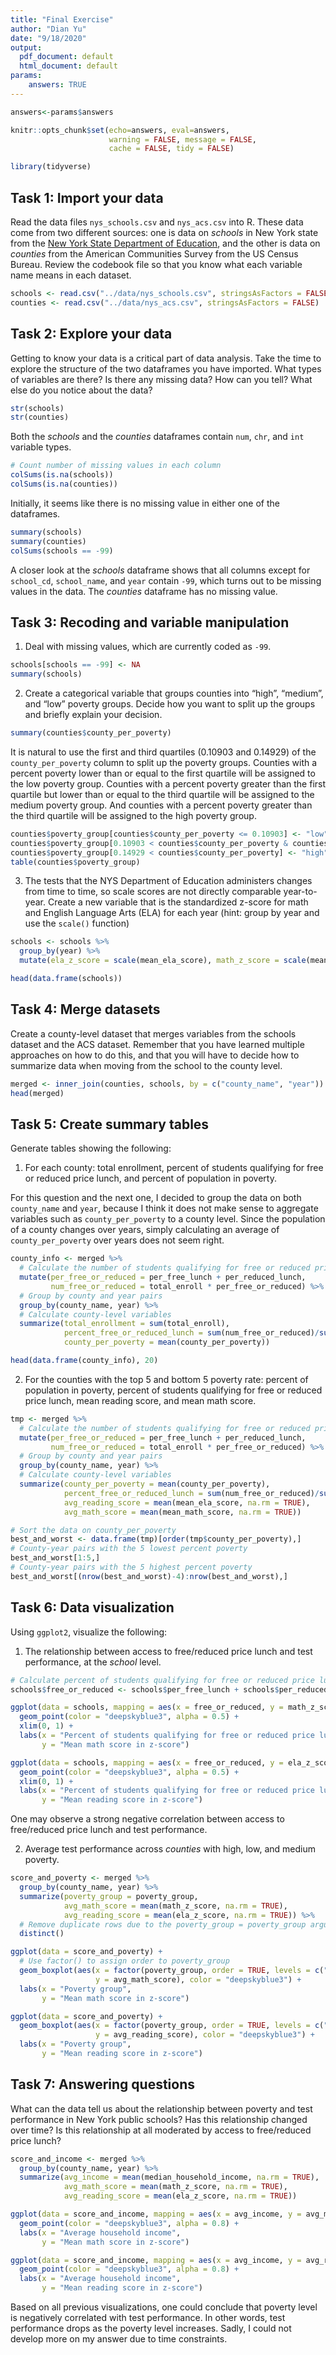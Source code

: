 ```yaml
---
title: "Final Exercise"
author: "Dian Yu"
date: "9/18/2020"
output:
  pdf_document: default
  html_document: default
params:
    answers: TRUE
---
```



```r
answers<-params$answers
```

```r
knitr::opts_chunk$set(echo=answers, eval=answers,
                      warning = FALSE, message = FALSE,
                      cache = FALSE, tidy = FALSE)
```

```r
library(tidyverse)
```

## Task 1: Import your data 

Read the data files `nys_schools.csv` and `nys_acs.csv` into R. These data come from two different sources: one is data on *schools* in New York state from the [New York State Department of Education](http://data.nysed.gov/downloads.php), and the other is data on *counties* from the American Communities Survey from the US Census Bureau. Review the codebook file so that you know what each variable name means in each dataset. 

```r
schools <- read.csv("../data/nys_schools.csv", stringsAsFactors = FALSE)
counties <- read.csv("../data/nys_acs.csv", stringsAsFactors = FALSE)
```

## Task 2: Explore your data

Getting to know your data is a critical part of data analysis. Take the time to explore the structure of the two dataframes you have imported. What types of variables are there? Is there any missing data? How can you tell? What else do you notice about the data?

```r
str(schools)
str(counties)
```

Both the *schools* and the *counties* dataframes contain `num`, `chr`, and `int` variable types.

```r
# Count number of missing values in each column
colSums(is.na(schools))
colSums(is.na(counties))
```

Initially, it seems like there is no missing value in either one of the dataframes.

```r
summary(schools)
summary(counties)
colSums(schools == -99)
```

A closer look at the *schools* dataframe shows that all columns except for `school_cd`, `school_name`, and `year` contain `-99`, which turns out to be missing values in the data. The *counties* dataframe has no missing value.

## Task 3: Recoding and variable manipulation

1. Deal with missing values, which are currently coded as `-99`.

```r
schools[schools == -99] <- NA
summary(schools)
```

2. Create a categorical variable that groups counties into "high", "medium", and "low" poverty groups. Decide how you want to split up the groups and briefly explain your decision. 

```r
summary(counties$county_per_poverty)
```

It is natural to use the first and third quartiles (0.10903 and 0.14929) of the `county_per_poverty` column to split up the poverty groups. Counties with a percent poverty lower than or equal to the first quartile will be assigned to the low poverty group. Counties with a percent poverty greater than the first quartile but lower than or equal to the third quartile will be assigned to the medium poverty group. And counties with a percent poverty greater than the third quartile will be assigned to the high poverty group.

```r
counties$poverty_group[counties$county_per_poverty <= 0.10903] <- "low"
counties$poverty_group[0.10903 < counties$county_per_poverty & counties$county_per_poverty  <= 0.14929] <- "medium"
counties$poverty_group[0.14929 < counties$county_per_poverty] <- "high"
table(counties$poverty_group)
```

3. The tests that the NYS Department of Education administers changes from time to time, so scale scores are not directly comparable year-to-year. Create a new variable that is the standardized z-score for math and English Language Arts (ELA) for each year (hint: group by year and use the `scale()` function)

```r
schools <- schools %>%
  group_by(year) %>%
  mutate(ela_z_score = scale(mean_ela_score), math_z_score = scale(mean_math_score))

head(data.frame(schools))
```

## Task 4: Merge datasets

Create a county-level dataset that merges variables from the schools dataset and the ACS dataset. Remember that you have learned multiple approaches on how to do this, and that you will have to decide how to summarize data when moving from the school to the county level.

```r
merged <- inner_join(counties, schools, by = c("county_name", "year"))
head(merged)
```

## Task 5: Create summary tables

Generate tables showing the following:

1. For each county: total enrollment, percent of students qualifying for free or reduced price lunch, and percent of population in poverty.

For this question and the next one, I decided to group the data on both `county_name` and `year`, because I think it does not make sense to aggregate variables such as `county_per_poverty` to a county level. Since the population of a county changes over years, simply calculating an average of `county_per_poverty` over years does not seem right.

```r
county_info <- merged %>%
  # Calculate the number of students qualifying for free or reduced price lunch in each school
  mutate(per_free_or_reduced = per_free_lunch + per_reduced_lunch, 
         num_free_or_reduced = total_enroll * per_free_or_reduced) %>%
  # Group by county and year pairs
  group_by(county_name, year) %>%
  # Calculate county-level variables
  summarize(total_enrollment = sum(total_enroll),
            percent_free_or_reduced_lunch = sum(num_free_or_reduced)/sum(total_enroll),
            county_per_poverty = mean(county_per_poverty))

head(data.frame(county_info), 20)
```

2. For the counties with the top 5 and bottom 5 poverty rate: percent of population in poverty, percent of students qualifying for free or reduced price lunch, mean reading score, and mean math score.

```r
tmp <- merged %>%
  # Calculate the number of students qualifying for free or reduced price lunch in each school
  mutate(per_free_or_reduced = per_free_lunch + per_reduced_lunch, 
         num_free_or_reduced = total_enroll * per_free_or_reduced) %>%
  # Group by county and year pairs
  group_by(county_name, year) %>%
  # Calculate county-level variables
  summarize(county_per_poverty = mean(county_per_poverty),
            percent_free_or_reduced_lunch = sum(num_free_or_reduced)/sum(total_enroll),
            avg_reading_score = mean(mean_ela_score, na.rm = TRUE),
            avg_math_score = mean(mean_math_score, na.rm = TRUE))

# Sort the data on county_per_poverty
best_and_worst <- data.frame(tmp)[order(tmp$county_per_poverty),]
# County-year pairs with the 5 lowest percent poverty
best_and_worst[1:5,]
# County-year pairs with the 5 highest percent poverty
best_and_worst[(nrow(best_and_worst)-4):nrow(best_and_worst),]
```

## Task 6: Data visualization

Using `ggplot2`, visualize the following:

1. The relationship between access to free/reduced price lunch and test performance, at the *school* level.

```r
# Calculate percent of students qualifying for free or reduced price lunch in the school
schools$free_or_reduced <- schools$per_free_lunch + schools$per_reduced_lunch

ggplot(data = schools, mapping = aes(x = free_or_reduced, y = math_z_score)) + 
  geom_point(color = "deepskyblue3", alpha = 0.5) +
  xlim(0, 1) +
  labs(x = "Percent of students qualifying for free or reduced price lunch", 
       y = "Mean math score in z-score")

ggplot(data = schools, mapping = aes(x = free_or_reduced, y = ela_z_score)) + 
  geom_point(color = "deepskyblue3", alpha = 0.5) +
  xlim(0, 1) +
  labs(x = "Percent of students qualifying for free or reduced price lunch", 
       y = "Mean reading score in z-score")
```

One may observe a strong negative correlation between access to free/reduced price lunch and test performance.

2. Average test performance across *counties* with high, low, and medium poverty.

```r
score_and_poverty <- merged %>%
  group_by(county_name, year) %>%
  summarize(poverty_group = poverty_group,
            avg_math_score = mean(math_z_score, na.rm = TRUE),
            avg_reading_score = mean(ela_z_score, na.rm = TRUE)) %>%
  # Remove duplicate rows due to the poverty_group = poverty_group argument
  distinct()

ggplot(data = score_and_poverty) +
  # Use factor() to assign order to poverty_group
  geom_boxplot(aes(x = factor(poverty_group, order = TRUE, levels = c("low", "medium", "high")), 
                   y = avg_math_score), color = "deepskyblue3") +
  labs(x = "Poverty group", 
       y = "Mean math score in z-score")

ggplot(data = score_and_poverty) +
  geom_boxplot(aes(x = factor(poverty_group, order = TRUE, levels = c("low", "medium", "high")), 
                   y = avg_reading_score), color = "deepskyblue3") +
  labs(x = "Poverty group", 
       y = "Mean reading score in z-score")
```

## Task 7: Answering questions

What can the data tell us about the relationship between poverty and test performance in New York public schools? Has this relationship changed over time? Is this relationship at all moderated by access to free/reduced price lunch?

```r
score_and_income <- merged %>%
  group_by(county_name, year) %>%
  summarize(avg_income = mean(median_household_income, na.rm = TRUE),
            avg_math_score = mean(math_z_score, na.rm = TRUE),
            avg_reading_score = mean(ela_z_score, na.rm = TRUE))

ggplot(data = score_and_income, mapping = aes(x = avg_income, y = avg_math_score)) + 
  geom_point(color = "deepskyblue3", alpha = 0.8) +
  labs(x = "Average household income", 
       y = "Mean math score in z-score")

ggplot(data = score_and_income, mapping = aes(x = avg_income, y = avg_reading_score)) + 
  geom_point(color = "deepskyblue3", alpha = 0.8) +
  labs(x = "Average household income", 
       y = "Mean reading score in z-score")
```

Based on all previous visualizations, one could conclude that poverty level is negatively correlated with test performance. In other words, test performance drops as the poverty level increases. Sadly, I could not develop more on my answer due to time constraints.



